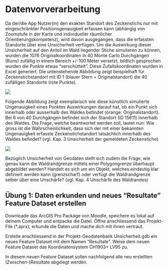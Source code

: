 # Datenvorverarbeitung

Da der/die App Nutzer(in) den exakten Standort des Zeckenstichs nur mit eingeschränkter Positionsgenauigkeit erfassen kann (abhängig von Zoomstufe in der Karte und individueller räumlicher Orientierungskompetenz), wird davon ausgegangen, dass die erfassten Standorte über eine Unsicherheit verfügen. Um die Auswirkung dieser Unsicherheit auf den Anteil im Wald liegender Stiche simulieren zu können, wurden die 1076 Originalkoordinaten in 40 Monte Carlo Durchgängen (Runs) zufällig in einem Bereich +/-100 Meter versetzt, bildlich gesprochen wurden die Punkte etwas "verschüttelt". Diese Zufallskoordinaten wurden in Excel generiert. Die untenstehende Abbildung zeigt beispielhaft für Zeckenstichstandort mit ID 1 (blauer Stern = Originalstandort) die 40 zufälligen Standorte (rote Punkte).

![](figures/zeckenstiche-sim.png)

Folgende Abbildung zeigt exemplarisch wie diese künstlich simulierte Ungenauigkeit eines Punktes Auswirkungen darauf hat, ob ein Punkt sich innerhalb oder ausserhalb des Waldes befindet (orange: Originalstandort). Bei 6 von 40 Durchgängen befindet sich der Standort (ID 15611) innerhalb des Waldes. Die Frage, welche beantwortet werden soll, lautet nun: Wie gross ist die Wahrscheinlichkeit, dass sich der mit einer bekannten Ungenauigkeit erfasste Zeckenstichstandort tatsächlich innerhalb des Waldes befindet? (vgl. Kap. 3 Unsicherheit der gemeldeten Zeckenstiche)

![](figures/zeckenstiche-sim2.png)

Bezüglich Unsicherheit von Geodaten stellt sich zudem die Frage, wie genau kann die Waldrandgrenze mittels einer Polygongrenze überhaupt abgebildet werden? Handelt es sich um ein Objekt, welches eindeutig klar definiert werden kann (grenzscharf) oder verfügt die Waldrandgrenze selber über eine Unschärfe? (vgl. Kap. 4 Unschärfe des Waldrandes)

## Übung 1: Daten erkunden und neues "Resultate" Feature Dataset erstellen

Downloade das ArcGIS Pro Package von Moodle, speichere es lokal auf deinem Computer und entpacke die Datei. Öffne anschliessend das Projekt-File (*.aprx), erkunde die Daten und mache dich mit ihnen vertraut.

Erstelle anschliessend in der Projekt-Geodatenbank Unsicherheit.gdb ein neues Feature Dataset mit dem Namen "Resultate". Weise dem neuen Feature Dataset das Koordinatensystem CH1903+ LV95 zu.

In diesem neuen Feature Dataset sollen nachfolgend alle neu erstellten (Zwischen-)Resultate abgelegt werden.
